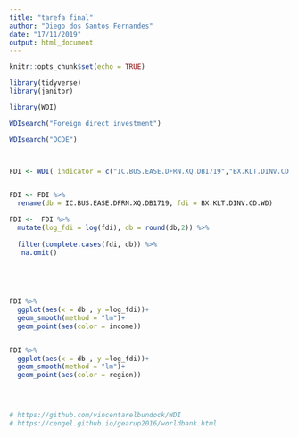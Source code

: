 ```yaml
---
title: "tarefa final"
author: "Diego dos Santos Fernandes"
date: "17/11/2019"
output: html_document
---
```


```r
knitr::opts_chunk$set(echo = TRUE)

library(tidyverse)
library(janitor)

library(WDI)
```


```r

WDIsearch("Foreign direct investment")

WDIsearch("OCDE")



FDI <- WDI( indicator = c("IC.BUS.EASE.DFRN.XQ.DB1719","BX.KLT.DINV.CD.WD"  ),start=2016, end= 2019, extra = TRUE)


FDI <- FDI %>% 
  rename(db = IC.BUS.EASE.DFRN.XQ.DB1719, fdi = BX.KLT.DINV.CD.WD)

FDI <-  FDI %>%
  mutate(log_fdi = log(fdi), db = round(db,2)) %>% 
  
  filter(complete.cases(fdi, db)) %>% 
   na.omit()
 
 

  

FDI %>% 
  ggplot(aes(x = db , y =log_fdi))+
  geom_smooth(method = "lm")+
  geom_point(aes(color = income))


FDI %>% 
  ggplot(aes(x = db , y =log_fdi))+
  geom_smooth(method = "lm")+
  geom_point(aes(color = region))

  


# https://github.com/vincentarelbundock/WDI
# https://cengel.github.io/gearup2016/worldbank.html

```

